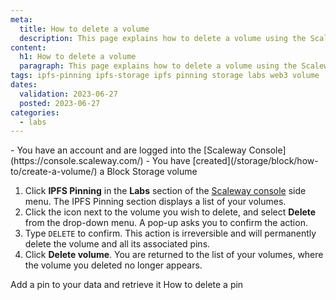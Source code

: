 ```yaml
---
meta:
  title: How to delete a volume
  description: This page explains how to delete a volume using the Scaleway console
content:
  h1: How to delete a volume
  paragraph: This page explains how to delete a volume using the Scaleway console
tags: ipfs-pinning ipfs-storage ipfs pinning storage labs web3 volume
dates:
  validation: 2023-06-27
  posted: 2023-06-27
categories:
  - labs
---
```


<Macro id="iam-requirements" />

<Message type="requirement">
  - You have an account and are logged into the [Scaleway Console](https://console.scaleway.com/)
  - You have [created](/storage/block/how-to/create-a-volume/) a Block Storage volume
</Message>

1. Click **IPFS Pinning** in the **Labs** section of the [Scaleway console](https://console.scaleway.com) side menu. The IPFS Pinning section displays a list of your volumes.
2. Click the <Icon name="more" /> icon next to the volume you wish to delete, and select **Delete** from the drop-down menu. A pop-up asks you to confirm the action.
3. Type `DELETE` to confirm.
    <Message type="important">
        This action is irreversible and will permanently delete the volume and all its associated pins.
    </Message>
4. Click **Delete volume**. You are returned to the list of your volumes, where the volume you deleted no longer appears.

<Navigation title="See Also">
  <PreviousButton to="/labs/ipfs/how-to/add-pin/">Add a pin to your data and retrieve it</PreviousButton>
  <NextButton to="/labs/ipfs/how-to/delete-pin/">How to delete a pin</NextButton>
</Navigation>